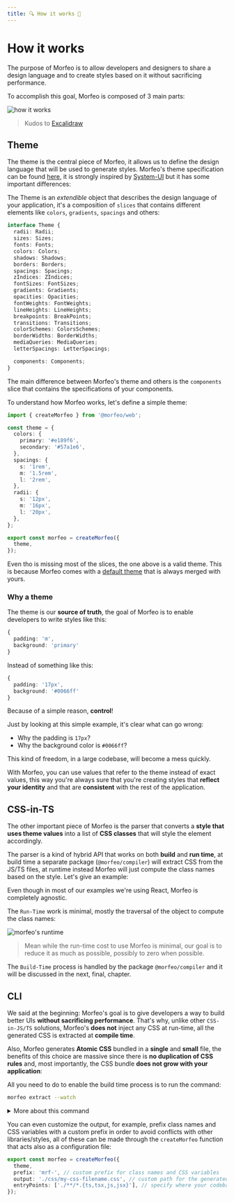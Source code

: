 ```yaml
---
title: 🔍 How it works 🧩
---
```



# How it works

The purpose of Morfeo is to allow developers and designers to share a design language and to create styles based on it without sacrificing performance.

To accomplish this goal, Morfeo is composed of 3 main parts:

![how it works](/images/how-it-works.png)

> Kudos to [Excalidraw](https://excalidraw.com/)

## Theme

The theme is the central piece of Morfeo, it allows us to define the design language that will be used to generate styles.
Morfeo's theme specification can be found [here](#todo), it is strongly inspired by [System-UI](https://github.com/system-ui/theme-specification) but it has some important differences:

The Theme is an _extendible_ object that describes the design language of your application, it's a composition of `slices` that contains different elements like `colors`, `gradients`, `spacings` and others:

```typescript showLineNumbers {22}
interface Theme {
  radii: Radii;
  sizes: Sizes;
  fonts: Fonts;
  colors: Colors;
  shadows: Shadows;
  borders: Borders;
  spacings: Spacings;
  zIndices: ZIndices;
  fontSizes: FontSizes;
  gradients: Gradients;
  opacities: Opacities;
  fontWeights: FontWeights;
  lineHeights: LineHeights;
  breakpoints: BreakPoints;
  transitions: Transitions;
  colorSchemes: ColorsSchemes;
  borderWidths: BorderWidths;
  mediaQueries: MediaQueries;
  letterSpacings: LetterSpacings;

  components: Components;
}
```

The main difference between Morfeo's theme and others is the `components` slice that contains the specifications of your components.

To understand how Morfeo works, let's define a simple theme:

```typescript filename="src/morfeo.ts" showLineNumbers copy
import { createMorfeo } from '@morfeo/web';

const theme = {
  colors: {
    primary: '#e189f6',
    secondary: '#57a1e6',
  },
  spacings: {
    s: '1rem',
    m: '1.5rem',
    l: '2rem',
  },
  radii: {
    s: '12px',
    m: '16px',
    l: '20px',
  },
};

export const morfeo = createMorfeo({
  theme,
});
```

<Callout type="info">

Even tho is missing most of the slices, the one above is a valid theme.
This is because Morfeo comes with a [default theme](#todo) that is always merged with yours.

</Callout>

### Why a theme

The theme is our **source of truth**, the goal of Morfeo is to enable developers to write styles like this:

```typescript
{
  padding: 'm',
  background: 'primary'
}
```

Instead of something like this:

```typescript
{
  padding: '17px',
  background: '#0066ff'
}
```

Because of a simple reason, **control**!

Just by looking at this simple example, it's clear what can go wrong:

- Why the padding is `17px`?
- Why the background color is `#0066ff`?

This kind of freedom, in a large codebase, will become a mess quickly.

With Morfeo, you can use values that refer to the theme instead of exact values, this way you're always sure that you're creating styles that **reflect your identity** and that are **consistent** with the rest of the application.

## CSS-in-TS

The other important piece of Morfeo is the parser that converts a **style that uses theme values** into a list of **CSS classes** that will style the element accordingly.

The parser is a kind of hybrid API that works on both **build** and **run time**, at build time a separate package (`@morfeo/compiler`) will extract CSS from the JS/TS files, at runtime instead Morfeo will just compute the class names based on the style.
Let's give an example:

<AgnosticExample />

<Callout type="default">

Even though in most of our examples we're using React, Morfeo is completely agnostic.

</Callout>

The `Run-Time` work is minimal, mostly the traversal of the object to compute the class names:

![morfeo's runtime](/images/run-time.png)

> Mean while the run-time cost to use Morfeo is minimal, our goal is to reduce it as much as possible, possibly to zero when possible.

The `Build-Time` process is handled by the package `@morfeo/compiler` and it will be discussed in the next, final, chapter.

## CLI

We said at the beginning: Morfeo's goal is to give developers a way to build better UIs **without sacrificing performance**.
That's why, unlike other `CSS-in-JS/TS` solutions, Morfeo's **does not** inject any CSS at run-time, all the generated CSS is extracted at **compile time**.

Also, Morfeo generates **Atomic CSS** bundled in a **single** and **small** file, the benefits of this choice are massive since there is **no duplication of CSS rules** and, most importantly, the CSS bundle **does not grow with your application**:

<BundleSize showText={false} />

All you need to do to enable the build time process is to run the command:

```sh
morfeo extract --watch
```

<details>
  <summary>More about this command</summary>

We suggest you run Morfeo's CLI and your application together in development:

```sh
concurrently \"morfeo extract --watch\" \"npm run dev\"
```

You'll also need to install `concurrently`:

```sh npm2yarn
npm i concurrently
```

</details>

You can even customize the output, for example, prefix class names and CSS variables with a custom prefix in order to avoid conflicts with other libraries/styles, all of these can be made through the `createMorfeo` function that acts also as a configuration file:

```typescript
export const morfeo = createMorfeo({
  theme,
  prefix: 'mrf-', // custom prefix for class names and CSS variables
  output: './css/my-css-filename.css', // custom path for the generated CSS
  entryPoints: ['./**/*.{ts,tsx,js,jsx}'], // specify where your codebase is
});
```
